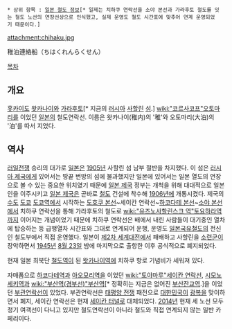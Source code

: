  * 상위 항목 : [[일본 철도 정보]][* 일제는 치하쿠 연락선을 소야 본선과 가라후토 철도를 잇는 철도 노선의 연장선상으로 인식했고, 실제 운영도 철도 시간표에 맞추어 연계 운영되었기 때문이다.]

attachment:chihaku.jpg

稚泊連絡船（ちはくれんらくせん）

[[목차]]

== 개요 ==
[[홋카이도]] [[왓카나이]]와 [[가라후토]][* 지금의 [[러시아]] [[사할린]] [[섬]].] [[wiki:"코르사코프"오토마리]]를 이었던 [[일본]]의 철도연락선. 이름은 왓카나이(稚内)의 '稚'와 오토마리(大泊)의 '泊'를 따서 지었다.

== 역사 ==
[[러일전쟁]] 승리의 대가로 [[일본]]은 [[1905년]] 사할린 섬 남부 절반을 차지했다. 이 섬은 [[러시아 제국]]에게 있어서는 땅끝 변방의 섬에 불과했지만 일본에 있어서는 일본 열도의 연장으로 볼 수 있는 중요한 위치였기 때문에 [[일본 제국]] 정부는 개척을 위해 대대적으로 일본인을 이주시키고 [[일본 제국]]은 곧바로 [[철도]] 건설에 착수해 [[1906년]]에 개통시켰다. 제국의 [[수도]] [[도쿄]] [[도쿄역]]에서 시작하는 [[도호쿠 본선]]~세이칸 연락선~[[하코다테 본선]]~[[소야 본선]]에서 치하쿠 연락선을 통해 가라후토의 철도로 [[wiki:"유즈노사할린스크 역"토요하라역]]까지 이어지는 개념이었기 때문에 치하쿠 연락선은 배에서 내린 사람들이 대기중인 열차에 탑승하는 등 급행열차 시간표와 그대로 연계되어 운행, 운영도 [[일본국유철도]]의 전신인 철도부에서 직접 운영했다. 일본이 [[제2차 세계대전]]에서 패배하고 사할린을 [[소련군]]이 장악하면서 [[1945년]] [[8월 23일]] 밤에 마지막으로 출항한 이후 공식적으로 폐지되었다.

현재 일본 최북단 [[철도역]]이 된 [[왓카나이역]]에 치하쿠 항로 기념비가 세워져 있다.

자매품으로 [[하코다테역]]과 [[아오모리역]]을 이었던 [[wiki:"토야마루"세이칸 연락선]], [[시모노세키역]]과 [[wiki:"부산역(경부선)"부산역]][* 정확히는 지금은 없어진 [[부산잔교역]].]을 이었던 [[부관연락선]]이 있었다. 부관연락선은 [[태평양 전쟁]] 패전으로 [[대한민국]]이 [[광복]]을 맞이하면서 폐지, 세이칸 연락선은 현재 [[세이칸 터널]]로 대체되었다. [[2014년]] 현재 세 노선 모두 정기 여객선이 다니고 있지만 철도연락선이 아니라 철도와 직접 연계되지 않는 일반 카페리이다.
